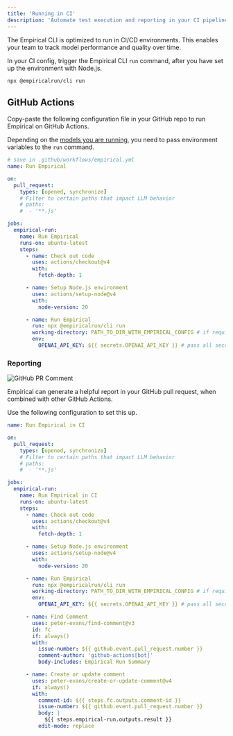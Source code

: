 ```yaml
---
title: 'Running in CI'
description: 'Automate test execution and reporting in your CI pipeline'
---
```


The Empirical CLI is optimized to run in CI/CD environments. This enables your team to
track model performance and quality over time.

In your CI config, trigger the Empirical CLI `run` command, after you have set up the
environment with Node.js.

```sh
npx @empiricalrun/cli run
```

## GitHub Actions

Copy-paste the following configuration file in your GitHub repo to run Empirical on
GitHub Actions.

Depending on the [models you are running](./models/basics), you need to pass environment
variables to the `run` command.

```yaml
# save in .github/workflows/empirical.yml
name: Run Empirical

on:
  pull_request:
    types: [opened, synchronize]
    # Filter to certain paths that impact LLM behavior
    # paths:
    #  - '**.js'

jobs:
  empirical-run:
    name: Run Empirical
    runs-on: ubuntu-latest
    steps:
      - name: Check out code
        uses: actions/checkout@v4
        with:
          fetch-depth: 1

      - name: Setup Node.js environment
        uses: actions/setup-node@v4
        with:
          node-version: 20

      - name: Run Empirical
        run: npx @empiricalrun/cli run
        working-directory: PATH_TO_DIR_WITH_EMPIRICAL_CONFIG # if required
        env:
          OPENAI_API_KEY: ${{ secrets.OPENAI_API_KEY }} # pass all secrets
```

### Reporting

![GitHub PR Comment](./images/github-pr-comment.png)

Empirical can generate a helpful report in your GitHub pull request, when combined
with other GitHub Actions.

Use the following configuration to set this up.

```yaml
name: Run Empirical in CI

on:
  pull_request:
    types: [opened, synchronize]
    # Filter to certain paths that impact LLM behavior
    # paths:
    #  - '**.js'

jobs:
  empirical-run:
    name: Run Empirical in CI
    runs-on: ubuntu-latest
    steps:
      - name: Check out code
        uses: actions/checkout@v4
        with:
          fetch-depth: 1

      - name: Setup Node.js environment
        uses: actions/setup-node@v4
        with:
          node-version: 20

      - name: Run Empirical
        run: npx @empiricalrun/cli run
        working-directory: PATH_TO_DIR_WITH_EMPIRICAL_CONFIG # if required
        env:
          OPENAI_API_KEY: ${{ secrets.OPENAI_API_KEY }} # pass all secrets

      - name: Find Comment
        uses: peter-evans/find-comment@v3
        id: fc
        if: always()
        with:
          issue-number: ${{ github.event.pull_request.number }}
          comment-author: 'github-actions[bot]'
          body-includes: Empirical Run Summary

      - name: Create or update comment
        uses: peter-evans/create-or-update-comment@v4
        if: always()
        with:
          comment-id: ${{ steps.fc.outputs.comment-id }}
          issue-number: ${{ github.event.pull_request.number }}
          body: |
            ${{ steps.empirical-run.outputs.result }}
          edit-mode: replace
```
